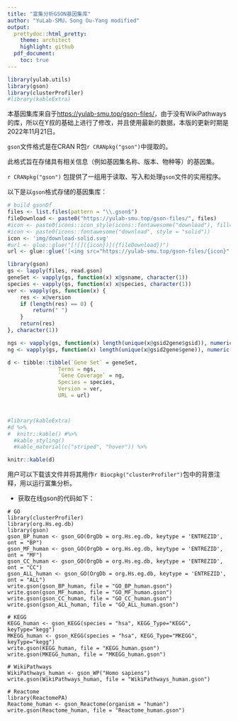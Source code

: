 ```yaml
---
title: "富集分析GSON基因集库"
author: "YuLab-SMU，Song Ou-Yang modified"
output:
  prettydoc::html_pretty:
    theme: architect
    highlight: github
  pdf_document:
    toc: true
---
```


```r
library(yulab.utils)
library(gson)
library(clusterProfiler)
#library(kableExtra)
```

本基因集库来自于<https://yulab-smu.top/gson-files/>，由于没有WikiPathways的库，所以在Y叔的基础上进行了修改，并且使用最新的数据，本版的更新时期是2022年11月21日。

`gson`文件格式是在CRAN R包`r CRANpkg("gson")`中提取的。

此格式旨在存储具有相关信息（例如基因集名称、版本、物种等）的基因集。

`r CRANpkg("gson")` 包提供了一组用于读取、写入和处理`gson`文件的实用程序。

以下是以`gson`格式存储的基因集库：

```r
# build gsonDf
files <- list.files(pattern = "\\.gson$")
fileDownload <- paste0("https://yulab-smu.top/gson-files/", files)
#icon <- paste0(icons::icon_style(icons::fontawesome("download"), fill='red'))
#icon <- paste0(icons::fontawesome("download", style = "solid"))
icon <- 'img/download-solid.svg'
#url <- glue::glue("[![]({icon})]({fileDownload})")
url <- glue::glue('[<img src="https://yulab-smu.top/gson-files/{icon}" width="30"/>]({fileDownload})')

library(gson)
gs <- lapply(files, read.gson)
geneSet <- vapply(gs, function(x) x@gsname, character(1))
species <- vapply(gs, function(x) x@species, character(1))
ver <- vapply(gs, function(x) {
    res <- x@version
    if (length(res) == 0) {
        return(" ")
    }
    return(res)
}, character(1))

ngs <- vapply(gs, function(x) length(unique(x@gsid2gene$gsid)), numeric(1))
ng <- vapply(gs, function(x) length(unique(x@gsid2gene$gene)), numeric(1))

d <- tibble::tibble(`Gene Set` = geneSet,
                Terms = ngs,
                `Gene Coverage` = ng,
                Species = species,
                Version = ver,
                URL = url)



#library(kableExtra)
#d %>%
#  knitr::kable() #%>%
  #kable_styling()
  #kable_material(c("striped", "hover")) %>%

knitr::kable(d)  
```

用户可以下载该文件并将其用作`r Biocpkg("clusterProfiler")`包中的背景注释，用以运行富集分析。

-   获取在线gson的代码如下：

```{=html}
<!-- -->
```
    # GO
    library(clusterProfiler)
    library(org.Hs.eg.db)
    library(gson)
    gson_BP_human <- gson_GO(OrgDb = org.Hs.eg.db, keytype = 'ENTREZID', ont = "BP")
    gson_MF_human <- gson_GO(OrgDb = org.Hs.eg.db, keytype = 'ENTREZID', ont = "MF")
    gson_CC_human <- gson_GO(OrgDb = org.Hs.eg.db, keytype = 'ENTREZID', ont = "CC")
    gson_ALL_human <- gson_GO(OrgDb = org.Hs.eg.db, keytype = 'ENTREZID', ont = "ALL")
    write.gson(gson_BP_human, file = "GO_BP_human.gson")
    write.gson(gson_MF_human, file = "GO_MF_human.gson")
    write.gson(gson_CC_human, file = "GO_CC_human.gson")
    write.gson(gson_ALL_human, file = "GO_ALL_human.gson")

    # KEGG
    KEGG_human <- gson_KEGG(species = "hsa", KEGG_Type="KEGG", keyType="kegg") 
    MKEGG_human <- gson_KEGG(species = "hsa", KEGG_Type="MKEGG", keyType="kegg") 
    write.gson(KEGG_human, file = "KEGG_human.gson")
    write.gson(MKEGG_human, file = "MKEGG_human.gson")

    # WikiPathways
    WikiPathways_human <- gson_WP("Homo sapiens") 
    write.gson(WikiPathways_human, file = "WikiPathways_human.gson")

    # Reactome
    library(ReactomePA)
    Reactome_human <- gson_Reactome(organism = "human")
    write.gson(Reactome_human, file = "Reactome_human.gson")
